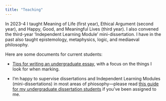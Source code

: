 ```yaml
---
title: "Teaching"
---
```


In 2023-4 I taught Meaning of Life (first year), Ethical Argument
(second year), and Happy, Good, and Meaningful Lives (third year). I
also convened the third-year 'Independent Learning Module'
mini-dissertation. I have in the past also taught epistemology,
metaphysics, logic, and mediaeval philosophy.

Here are some documents for current students:

*  [Tips for writing an undergraduate essay](./essay-tips.html), with
a focus on the things I look for when marking.

* I'm happy to supervise dissertations and Independent Learning
Modules (mini-dissertations) in most areas of phiosophy---please read
[this guide for my undergraduate dissertation
students](./dissertation-guide.html) if you've been assigned to
me.